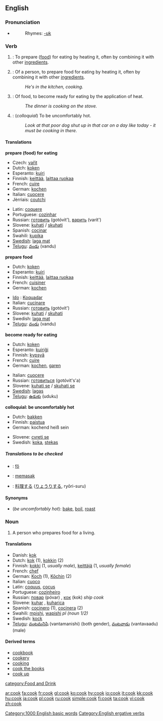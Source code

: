 {{see|Cook}}
==English==

===Pronunciation===
*{{audio|en-us-cook.ogg|Audio (US)}}
*:Rhymes: [[Rhymes:English:-ʊk|-ʊk]]

===Verb===
{{en-verb}}

# {{transitive}}: To prepare ([[food]]) for eating by heating it, often by combining it with other [[ingredients]].
# {{intransitive}}: Of a person, to prepare food for eating by heating it, often by combining it with other [[ingredients]].
#:''He's in the kitchen, cooking.''
# {{intransitive}}: Of food, to become ready for eating by the application of heat.
#:''The dinner is cooking on the stove.''
# {{intransitive}}: (''colloquial'') To be uncomfortably hot.
#:''Look at that poor dog shut up in that car on a day like today - it must be cooking in there.''

====Translations====

'''prepare (food) for eating'''
{{top}}
*Czech: [[vařit]]
*Dutch: [[koken]]
*Esperanto: [[kuiri]]
*Finnish: [[keittää]], [[laittaa ruokaa]]
*French: [[cuire]]
*German: [[kochen]]
*Italian: [[cuocere]]
*Jèrriais: [[coutchi]]
{{mid}}
*Latin: [[coquere]]
*Portuguese: [[cozinhar]]
*Russian: [[готовить]] (gotóvit'), [[варить]] (varít') 
*Slovene: [[kuhati]] / [[skuhati]]
*Spanish: [[cocinar]]
*Swahili: [[kupika]]
*[[w:Swedish language|Swedish]]: [[laga mat]]
*[[Telugu]]: [[వండు]] (vandu)
{{bottom}}

'''prepare food'''
{{top}}
*Dutch: [[koken]]
*Esperanto: [[kuiri]]
*Finnish: [[keittää]], [[laittaa ruokaa]]
*French: [[cuisiner]]
*German: [[kochen]]
{{mid}}
* [[w:Ido|Ido]] : [[Koquadar]]
*Italian: [[cucinare]]
*Russian: [[готовить]] (gotóvit')
*Slovene: [[kuhati]] / [[skuhati]]
*Swedish: [[laga mat]]
*[[Telugu]]: [[వండు]] (vandu)
{{bottom}}

'''become ready for eating'''
{{top}}
*Dutch: [[koken]]
*Esperanto: [[kuiriĝi]]
*Finnish: [[kypsyä]]
*French: [[cuire]]
*German: [[kochen]], [[garen]]
{{mid}}
*Italian: [[cuocere]]
*Russian: [[готовиться]] (gotóvit's'a)
*Slovene: [[kuhati se]] / [[skuhati se]]
*[[w:Swedish language|Swedish]]: [[lagas]]
*[[Telugu]]: [[ఉడుకు]] (uduku)
{{bottom}}

'''colloquial: be uncomfortably hot'''
{{top}}
*Dutch: [[bakken]]
*Finnish: [[paistua]]
*German: kochend heiß sein
{{mid}}
*Slovene: [[cvreti se]]
*Swedish: [[koka]], [[stekas]]
{{bottom}}

=====Translations to be checked=====
{{checktrans}}
*{{ttbc|Hungarian}}: [[fő]]
*{{ttbc|Indonesian}}: [[masak|memasak]]
*{{ttbc|Japanese}}: [[料理]]する ([[りょうり]]する, ryōri-suru)

====Synonyms====
*(''be uncomfortably hot''): [[bake]], [[boil]], [[roast]]

===Noun===
{{Wikipedia}}
{{en-noun}}

# A person who prepares food for a living.
<!-- disputed and unconfirmed: #[[Food]] being cooked.-->

====Translations====
*Danish: [[kok]]
*Dutch: [[kok]] {{m}} (1), [[kokkin]] {{f}} (2)
*Finnish: [[kokki]] (1, ''usually male''), [[keittäjä]] (1, ''usually female'')
*French: [[chef]]
*German: [[Koch]] {{m}} (1), [[Kōchin]] {{f}} (2)
*Italian: [[cuoco]] {{m}}
*Latin: [[coquus]], [[cocus]]
*Portuguese: [[cozinheiro]]
*Russian: [[повар]] (póvar) {{m}}, [[кок]] (kok) {{m}} ''ship cook''
*Slovene: [[kuhar]] {{m}}, [[kuharica]] {{f}}
*Spanish: [[cocinero]] {{m}} (1), [[cocinera]] {{f}} (2)
*Swahili: [[mpishi]], [[wapishi]] ''pl (noun 1/2)''
*Swedish: [[kock]]
*[[Telugu]]: [[వంటమనిషి]] (vantamanishi) (both gender), [[వంటవాడు]] (vantavaadu) (male)

====Derived terms====
*[[cookbook]]
*[[cookery]]
*[[cooking]]<!--noun-->
*[[cook the books]]
*[[cook up]]

[[category:Food and Drink]]
[[Category:1000 English basic words]]
[[Category:English ergative verbs]]

[[ar:cook]]
[[fa:cook]]
[[fr:cook]]
[[gl:cook]]
[[ko:cook]]
[[hy:cook]]
[[io:cook]]
[[it:cook]]
[[kk:cook]]
[[hu:cook]]
[[ja:cook]]
[[pl:cook]]
[[ru:cook]]
[[simple:cook]]
[[fi:cook]]
[[ta:cook]]
[[vi:cook]]
[[zh:cook]]